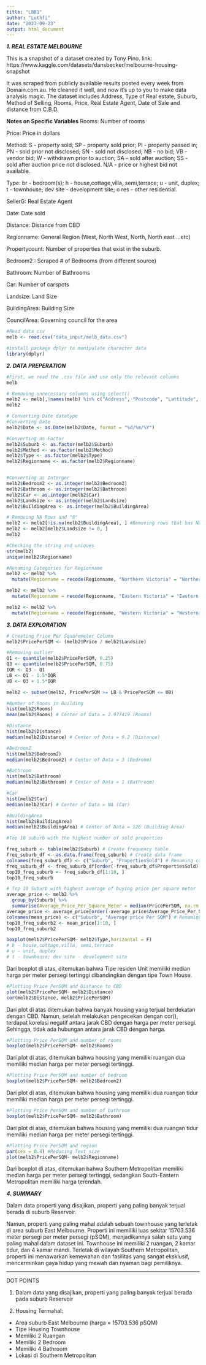 ---
title: "LBB1"
author: "Luthfi"
date: "2023-09-23"
output: html_document
---
***1. REAL ESTATE MELBOURNE***

This is a snapshot of a dataset created by Tony Pino.
link: https://www.kaggle.com/datasets/dansbecker/melbourne-housing-snapshot

It was scraped from publicly available results posted every week from Domain.com.au. He cleaned it well, and now it's up to you to make data analysis magic. The dataset includes Address, Type of Real estate, Suburb, Method of Selling, Rooms, Price, Real Estate Agent, Date of Sale and distance from C.B.D.

**Notes on Specific Variables**
Rooms: Number of rooms

Price: Price in dollars

Method: S - property sold; SP - property sold prior; PI - property passed in; PN - sold prior not disclosed; SN - sold not disclosed; NB - no bid; VB - vendor bid; W - withdrawn prior to auction; SA - sold after auction; SS - sold after auction price not disclosed. N/A - price or highest bid not available.

Type: br - bedroom(s); h - house,cottage,villa, semi,terrace; u - unit, duplex; t - townhouse; dev site - development site; o res - other residential.

SellerG: Real Estate Agent

Date: Date sold

Distance: Distance from CBD

Regionname: General Region (West, North West, North, North east …etc)

Propertycount: Number of properties that exist in the suburb.

Bedroom2 : Scraped # of Bedrooms (from different source)

Bathroom: Number of Bathrooms

Car: Number of carspots

Landsize: Land Size

BuildingArea: Building Size

CouncilArea: Governing council for the area

```{r}
#Read data csv
melb <- read.csv("data_input/melb_data.csv")

#install package dplyr to manipulate character data
library(dplyr)

```

***2. DATA PREPERATION***
```{r}
#First, we read the .csv file and use only the relevant columns
melb
```


```{r}
# Removing unnecessary columns using select()
melb2 <- melb[,!names(melb) %in% c("Address", "Postcode", "Lattitude", "Longtitude", "Propertycount", "CouncilArea", "YearBuilt")]
melb2
```

```{r}
# Converting Date datatype
#Converting Date
melb2$Date <- as.Date(melb2$Date, format = "%d/%m/%Y") 

#Converting as Factor
melb2$Suburb <- as.factor(melb2$Suburb)
melb2$Method <- as.factor(melb2$Method)
melb2$Type <- as.factor(melb2$Type)
melb2$Regionname <- as.factor(melb2$Regionname)


#Converting as Interger
melb2$Bedroom2 <- as.integer(melb2$Bedroom2)
melb2$Bathroom <- as.integer(melb2$Bathroom)
melb2$Car <- as.integer(melb2$Car)
melb2$Landsize <- as.integer(melb2$Landsize)
melb2$BuildingArea <- as.integer(melb2$BuildingArea)

```

```{r}
# Removing NA Rows and "0"
melb2 <- melb2[!is.na(melb2$BuildingArea), ] #Removing rows that has NA BuildingArea
melb2 <- melb2[melb2$Landsize != 0, ]
melb2
```
```{r}
#Checking the string and uniques
str(melb2)
unique(melb2$Regionname)
```
```{r}
#Renaming Categories for Regionname
melb2 <- melb2 %>%
  mutate(Regionname = recode(Regionname, "Northern Victoria" = "Northern Metropolitan")) #Changing north

melb2 <- melb2 %>%
  mutate(Regionname = recode(Regionname, "Eastern Victoria" = "Eastern Metropolitan")) #Changing east

melb2 <- melb2 %>%
  mutate(Regionname = recode(Regionname, "Western Victoria" = "Western Metropolitan")) #Changing west

```


***3. DATA EXPLORATION***

```{r}
# Creating Price Per Squaremeter Column
melb2$PricePerSQM <- (melb2$Price / melb2$Landsize)

#Removing outlier
Q1 <- quantile(melb2$PricePerSQM, 0.25)
Q3 <- quantile(melb2$PricePerSQM, 0.75)
IQR <- Q3 - Q1
LB <- Q1 - 1.5*IQR
UB <- Q3 + 1.5*IQR

melb2 <- subset(melb2, PricePerSQM >= LB & PricePerSQM <= UB)
```


```{r}
#Number of Rooms in Building
hist(melb2$Rooms)
mean(melb2$Rooms) # Center of Data = 2.977419 (Rooms)

#Distance
hist(melb2$Distance)
median(melb2$Distance) # Center of Data = 9.2 (Distance)

#Bedroom2
hist(melb2$Bedroom2)
median(melb2$Bedroom2) # Center of Data = 3 (Bedroom)

#Bathroom
hist(melb2$Bathroom)
median(melb2$Bathroom) # Center of Data = 1 (Bathroom)

#Car
hist(melb2$Car)
median(melb2$Car) # Center of Data = NA (Car)

#BuildingArea
hist(melb2$BuildingArea)
median(melb2$BuildingArea) # Center of Data = 126 (Building Area)
```
```{r}
#Top 10 suburb with the highest number of sold properties

freq_suburb <- table(melb2$Suburb) # Create frequency table
freq_suburb_df <- as.data.frame(freq_suburb) # Create data frame
colnames(freq_suburb_df) <- c("Suburb", "PropertiesSold") # Renaming columns
freq_suburb_df <- freq_suburb_df[order(-freq_suburb_df$PropertiesSold),]
top10_freq_suburb <- freq_suburb_df[1:10, ]
top10_freq_suburb
```



```{r}
# Top 10 Suburb with highest average of buying price per square meter
average_price <- melb2 %>%
  group_by(Suburb) %>%
  summarise(Average_Price_Per_Square_Meter = median(PricePerSQM, na.rm = TRUE)) # Creating a table
average_price <- average_price[order(-average_price$Average_Price_Per_Square_Meter),] # Sorting order
colnames(mean_price) <- c("Suburb", "Average price Per SQM") # Renaming columns
top10_freq_suburb2 <- mean_price[1:10, ]
top10_freq_suburb2

```


```{r}
boxplot(melb2$PricePerSQM~ melb2$Type,horizontal = F)
# h - house,cottage,villa, semi,terrace
# u - unit, duplex
# t - townhouse; dev site - development site
```
Dari boxplot di atas, ditemukan bahwa Tipe residen Unit memiliki median harga per meter persegi tertinggi dibandingkan dengan tipe  Town House.

```{r}
#Plotting Price PerSQM and Distance to CBD
plot(melb2$PricePerSQM~ melb2$Distance)
cor(melb2$Distance, melb2$PricePerSQM)
```
Dari plot di atas ditemukan bahwa banyak housing yang terjual berdekatan dengan CBD. Namun, setelah melakukan pengecekan dengan cor(), terdapat korelasi negatif antara jarak CBD dengan harga per meter persegi. Sehingga, tidak ada hubungan antara jarak CBD dengan harga.
```{r}
#Plotting Price PerSQM and number of rooms
boxplot(melb2$PricePerSQM~ melb2$Rooms)
```
Dari plot di atas, ditemukan bahwa housing yang memiliki ruangan dua memiliki median harga per meter persegi tertinggi.

```{r}
#Plotting Price PerSQM and number of bedroom
boxplot(melb2$PricePerSQM~ melb2$Bedroom2)
```
Dari plot di atas, ditemukan bahwa housing yang memiliki dua ruangan tidur memiliki median harga per meter persegi tertinggi.

```{r}
#Plotting Price PerSQM and number of bathroom
boxplot(melb2$PricePerSQM~ melb2$Bathroom)
```
Dari plot di atas, ditemukan bahwa housing yang memiliki dua ruangan tidur memiliki median harga per meter persegi tertinggi.


```{r}
#Plotting Price PerSQM and region
par(cex = 0.4) #Reducing Text size
plot(melb2$PricePerSQM~ melb2$Regionname)
```
Dari boxplot di atas, ditemukan bahwa Southern Metropolitan memiliki median harga per meter persegi tertinggi, sedangkan South-Eastern Metropolitan memiliki harga terendah.

***4. SUMMARY***

Dalam data properti yang disajikan, properti yang paling banyak terjual berada di suburb Reservoir.

Namun, properti yang paling mahal adalah sebuah townhouse yang terletak di area suburb East Melbourne. Properti ini memiliki luas sekitar 15703.536 meter persegi per meter persegi (pSQM), menjadikannya salah satu yang paling mahal dalam dataset ini. Townhouse ini memiliki 2 ruangan, 2 kamar tidur, dan 4 kamar mandi. Terletak di wilayah Southern Metropolitan, properti ini menawarkan kemewahan dan fasilitas yang sangat eksklusif, mencerminkan gaya hidup yang mewah dan nyaman bagi pemiliknya.


----------------------------------------
DOT POINTS

1. Dalam data yang disajikan, properti yang paling banyak terjual berada pada suburb Reservoir

2. Housing Termahal:
- Area suburb East Melbourne (harga =  15703.536 pSQM)
- Tipe Housing Townhouse
- Memiliki 2 Ruangan
- Memiliki 2 Bedroom
- Memiliki 4 Bathroom
- Lokasi di Southern Metropolitan


